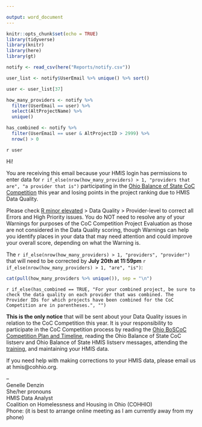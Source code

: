 ```yaml
---

output: word_document
---
```


```r
knitr::opts_chunk$set(echo = TRUE)
library(tidyverse)
library(knitr)
library(here)
library(gt)

notify <- read_csv(here("Reports/notify.csv"))

user_list <- notify$UserEmail %>% unique() %>% sort()

user <- user_list[37]

how_many_providers <- notify %>%
  filter(UserEmail == user) %>%
  select(AltProjectName) %>%
  unique()

has_combined <- notify %>% 
  filter(UserEmail == user & AltProjectID > 2999) %>% 
  nrow() > 0
```
`r user`

Hi!

You are receiving this email because your HMIS login has permissions to enter data for `r if_else(nrow(how_many_providers) > 1, "providers that are", "a provider that is")` participating in the [Ohio Balance of State CoC Competition](https://cohhio.org/boscoc/coc-program/#gsc.tab=0) this year and losing points in the project ranking due to HMIS Data Quality.

Please check [R minor elevated](https://ohiobalanceofstatecoc.shinyapps.io/Rminor_elevated/) > Data Quality > Provider-level to correct all Errors and High Priority issues. You do NOT need to resolve any of your Warnings for purposes of the CoC Competition Project Evaluation as those are not considered in the Data Quality scoring, though Warnings can help you identify places in your data that may need attention and could improve your overall score, depending on what the Warning is.

The `r if_else(nrow(how_many_providers) > 1, "providers", "provider")` that will need to be corrected by **July 20th at 11:59pm** `r if_else(nrow(how_many_providers) > 1, "are", "is")`:

```r

cat(pull(how_many_providers %>% unique()), sep = "\n")

```

`r if_else(has_combined == TRUE, "For your combined project, be sure to check the data quality on each provider that was combined. The Provider IDs for which projects have been combined for the CoC Competition are in parentheses.", "")`

**This is the only notice** that will be sent about your Data Quality issues in relation to the CoC Competition this year. It is your responsibility to participate in the CoC Competition process by reading the [Ohio BoSCoC Competition Plan and Timeline](https://cohhio.org/boscoc/coc-program/#gsc.tab=0), reading the Ohio Balance of State CoC listserv and Ohio Balance of State HMIS listserv messages, attending the [training](https://attendee.gotowebinar.com/recording/3115011406815475468), and maintaining your HMIS data.

If you need help with making corrections to your HMIS data, please email us at hmis@cohhio.org.

--  
Genelle Denzin  
She/her pronouns  
HMIS Data Analyst  
Coalition on Homelessness and Housing in Ohio (COHHIO)  
Phone: (it is best to arrange online meeting as I am currently away from my phone)

